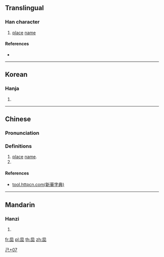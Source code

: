 ==Translingual==

===Han character===
{{Han char|rn=49|rad=己|as=07|sn=10|four=|canj=AURP|ids=⿱巴叱}}

# [[place]] [[name]]

====References====
* {{Han ref|kx=0327.101|dj=0631.190|hdz=10624.041|uh=5DFC|ud=24060}}

----

==Korean==

===Hanja===
{{ko-hanja|hangeul=[[팟]]|rv=pat|mr=p'at}}

# {{defn|lang=ko|sort=己07}}

----

==Chinese==
{{zh-forms}}

===Pronunciation===
{{zh-pron
|m=pa,xi
|ma=zh-pa.ogg
}}

===Definitions===
{{zh-hanzi}}

# [[place]] [[name]].
# {{rfdef|lang=zh}}

====References====
* [http://tool.httpcn.com/Html/Zi/25/PWILAZTBAZUYDFC.shtml tool.httpcn.com(新華字典)]

----

==Mandarin==

===Hanzi===
{{cmn-hanzi|pin=[[bā]] ([[ba1]])|wg=pa<sup>1</sup>}}

# {{defn|lang=cmn|sort=己07}}

[[Category:Korean-only CJKV Characters|己+07]]

[[fr:巼]]
[[pl:巼]]
[[th:巼]]
[[zh:巼]]